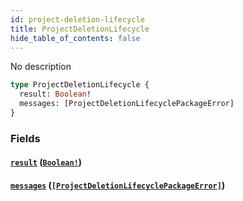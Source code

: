 ```yaml
---
id: project-deletion-lifecycle
title: ProjectDeletionLifecycle
hide_table_of_contents: false
---
```



No description

```graphql
type ProjectDeletionLifecycle {
  result: Boolean!
  messages: [ProjectDeletionLifecyclePackageError]
}
```


### Fields

#### [`result`](#) ([`Boolean!`](/swapi/scalars/boolean))




#### [`messages`](#) ([`[ProjectDeletionLifecyclePackageError]`](/swapi/objects/project-deletion-lifecycle-package-error))






